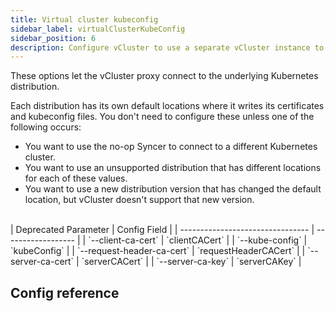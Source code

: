 ```yaml
---
title: Virtual cluster kubeconfig
sidebar_label: virtualClusterKubeConfig
sidebar_position: 6
description: Configure vCluster to use a separate vCluster instance to run workloads.
---
```



These options let the vCluster proxy connect to the underlying Kubernetes distribution. 

Each distribution has its own default locations where it writes its certificates and kubeconfig files. You don't need to configure these unless one of the following occurs:

- You want to use the no-op Syncer to connect to a different Kubernetes cluster.
- You want to use an unsupported distribution that has different locations for each of these values.
- You want to use a new distribution version that has changed the default location, but vCluster doesn't support that new version.

<br/>
| Deprecated Parameter             | Config Field       | 
| -------------------------------- | ------------------ | 
| `--client-ca-cert`  | `clientCACert` |
| `--kube-config`         |  `kubeConfig`        | 
| `--request-header-ca-cert` | `requestHeaderCACert` |
| `--server-ca-cert` | `serverCACert` |
| `--server-ca-key`           | `serverCAKey`     | 

## Config reference

<VirtualClusterKubeConfig/>
